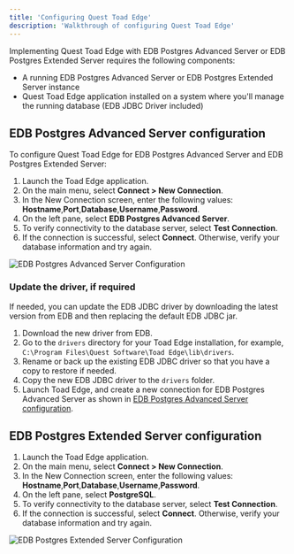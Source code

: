 ```yaml
---
title: 'Configuring Quest Toad Edge'
description: 'Walkthrough of configuring Quest Toad Edge'
---
```


Implementing Quest Toad Edge with EDB Postgres Advanced Server or EDB Postgres Extended Server requires the following components: 

- A running EDB Postgres Advanced Server or EDB Postgres Extended Server instance
- Quest Toad Edge application installed on a system where you'll manage the running database (EDB JDBC Driver included)

## EDB Postgres Advanced Server configuration

To configure Quest Toad Edge for EDB Postgres Advanced Server and EDB Postgres Extended Server:

1. Launch the Toad Edge application.
2. On the main menu, select **Connect > New Connection**.
3. In the New Connection screen, enter the following values: **Hostname**,**Port**,**Database**,**Username**,**Password**.
4. On the left pane, select **EDB Postgres Advanced Server**. 
5. To verify connectivity to the database server, select **Test Connection**.
6. If the connection is successful, select **Connect**. Otherwise, verify your database information and try again.

![EDB Postgres Advanced Server Configuration](Images/EPASConfiguration.png)

### Update the driver, if required

If needed, you can update the EDB JDBC driver by downloading the latest version from EDB and then replacing the default EDB JDBC jar. 

1. Download the new driver from EDB.
2. Go to the `drivers` directory for your Toad Edge installation, for example, `C:\Program Files\Quest Software\Toad Edge\lib\drivers`.
3. Rename or back up the existing EDB JDBC driver so that you have a copy to restore if needed.
4. Copy the new EDB JDBC driver to the `drivers` folder.
5. Launch Toad Edge, and create a new connection for EDB Postgres Advanced Server as shown in [EDB Postgres Advanced Server configuration](#edb-postgres-advanced-server-configuration).


## EDB Postgres Extended Server configuration

1. Launch the Toad Edge application.
2. On the main menu, select **Connect > New Connection**.
3. In the New Connection screen, enter the following values: **Hostname**,**Port**,**Database**,**Username**,**Password**.
4. On the left pane, select **PostgreSQL**. 
5. To verify connectivity to the database server, select **Test Connection**.
6. If the connection is successful, select **Connect**. Otherwise, verify your database information and try again.

![EDB Postgres Extended Server Configuration](Images/ExtendedConfiguration.png)
